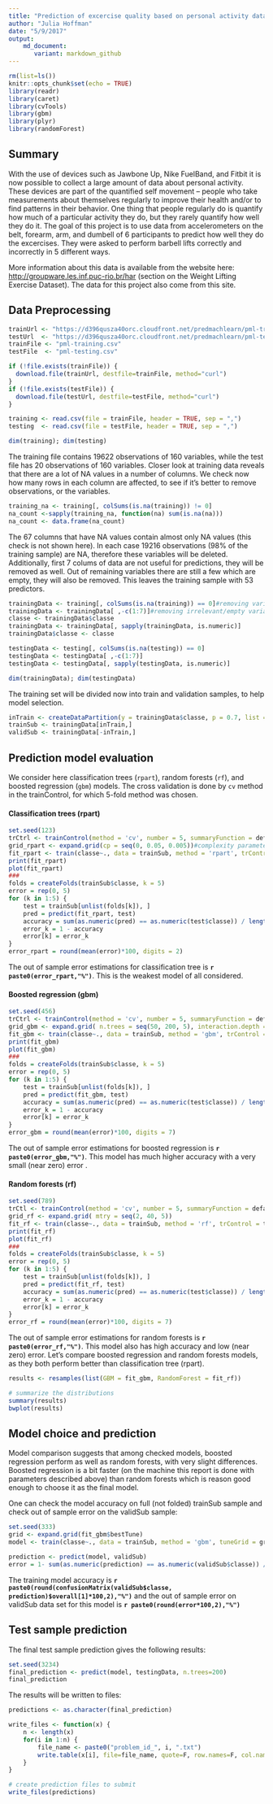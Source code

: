 ```yaml
---
title: "Prediction of excercise quality based on personal activity data"
author: "Julia Hoffman"
date: "5/9/2017"
output: 
    md_document:
       variant: markdown_github
---
```


```r
rm(list=ls())
knitr::opts_chunk$set(echo = TRUE)
library(readr)
library(caret)
library(cvTools)
library(gbm)
library(plyr)
library(randomForest)
```

## Summary

With the use of devices such as Jawbone Up, Nike FuelBand, and Fitbit it is now possible to collect a large amount of data about personal activity. These devices are part of the quantified self movement – people who take measurements about themselves regularly to improve their health and/or to find patterns in their behavior. One thing that people regularly do is quantify how much of a particular activity they do, but they rarely quantify how well they do it. The goal of this project is to use data from accelerometers on the belt, forearm, arm, and dumbell of 6 participants to predict how well they do the excercises. They were asked to perform barbell lifts correctly and incorrectly in 5 different ways. 

More information about this data is available from the website here: <http://groupware.les.inf.puc-rio.br/har> (section on the Weight Lifting Exercise Dataset). The data for this project also come from this site.

## Data Preprocessing

```r
trainUrl <- "https://d396qusza40orc.cloudfront.net/predmachlearn/pml-training.csv"
testUrl  <- "https://d396qusza40orc.cloudfront.net/predmachlearn/pml-testing.csv"
trainFile <- "pml-training.csv"
testFile  <- "pml-testing.csv"

if (!file.exists(trainFile)) {
  download.file(trainUrl, destfile=trainFile, method="curl")
}
if (!file.exists(testFile)) {
  download.file(testUrl, destfile=testFile, method="curl")
}

training <- read.csv(file = trainFile, header = TRUE, sep = ",")
testing  <- read.csv(file = testFile, header = TRUE, sep = ",")

dim(training); dim(testing)
```

The training file contains 19622 observations of 160 variables, while the test 
file has 20 observations of 160 variables.
Closer look at training data reveals that there are a lot of NA values in a 
number of columns. We check now how many rows in each column are affected, to 
see if it's better to remove observations, or the variables.

```r
training_na <- training[, colSums(is.na(training)) != 0]
na_count <-sapply(training_na, function(na) sum(is.na(na)))
na_count <- data.frame(na_count)
```

The 67 columns that have NA values contain almost only NA values (this check is 
not shown here). In each case 19216 observations (98% of the training sample) are NA, therefore these variables will be deleted. Additionally, first 7 colums of data are not useful for predictions, they will be removed as well. Out of remaining variables there are still a few which are empty, they will also be removed. This leaves the training sample with 53 predictors.

```r
trainingData <- training[, colSums(is.na(training)) == 0]#removing variables with NA
trainingData <- trainingData[ ,-c(1:7)]#removing irrelevant/empty variables
classe <- trainingData$classe
trainingData <- trainingData[, sapply(trainingData, is.numeric)]
trainingData$classe <- classe

testingData <- testing[, colSums(is.na(testing)) == 0]
testingData <- testingData[ ,-c(1:7)]
testingData <- testingData[, sapply(testingData, is.numeric)]

dim(trainingData); dim(testingData)
```

The training set will be divided now into train and validation samples, to help
model selection.

```r
inTrain <- createDataPartition(y = trainingData$classe, p = 0.7, list = FALSE)
trainSub <- trainingData[inTrain,]
validSub <- trainingData[-inTrain,]
```

## Prediction model evaluation

We consider here classification trees (`rpart`), random forests (`rf`), and 
boosted regression (`gbm`) models. The cross validation is done by `cv` method 
in the trainControl, for which 5-fold method was chosen.

#### Classification trees (rpart)

```r
set.seed(123)
trCtrl <- trainControl(method = 'cv', number = 5, summaryFunction = defaultSummary)
grid_rpart <- expand.grid(cp = seq(0, 0.05, 0.005))#complexity parameter
fit_rpart <- train(classe~., data = trainSub, method = 'rpart', trControl = trCtrl,tuneGrid = grid_rpart)
print(fit_rpart)
plot(fit_rpart)
###
folds = createFolds(trainSub$classe, k = 5)
error = rep(0, 5)
for (k in 1:5) {
    test = trainSub[unlist(folds[k]), ]
    pred = predict(fit_rpart, test)
    accuracy = sum(as.numeric(pred) == as.numeric(test$classe)) / length(pred)
    error_k = 1 - accuracy
    error[k] = error_k
}
error_rpart = round(mean(error)*100, digits = 2)
```

The out of sample error estimations for classification tree is **`r paste0(error_rpart,"%")`**. This is the weakest model of all considered.

#### Boosted regression (gbm)

```r
set.seed(456)
trCtrl <- trainControl(method = 'cv', number = 5, summaryFunction = defaultSummary)
grid_gbm <- expand.grid( n.trees = seq(50, 200, 5), interaction.depth = c(10), shrinkage = c(0.1), n.minobsinnode = 20)
fit_gbm <- train(classe~., data = trainSub, method = 'gbm', trControl = trCtrl, tuneGrid = grid_gbm, verbose = FALSE)
print(fit_gbm)
plot(fit_gbm)
###
folds = createFolds(trainSub$classe, k = 5)
error = rep(0, 5)
for (k in 1:5) {
    test = trainSub[unlist(folds[k]), ]
    pred = predict(fit_gbm, test)
    accuracy = sum(as.numeric(pred) == as.numeric(test$classe)) / length(pred)
    error_k = 1 - accuracy
    error[k] = error_k
}
error_gbm = round(mean(error)*100, digits = 7)
```

The out of sample error estimations for boosted regression is **`r paste0(error_gbm,"%")`**. This model has much higher accuracy with a very small (near zero) error .

#### Random forests (rf)

```r
set.seed(789)
trCtl <- trainControl(method = 'cv', number = 5, summaryFunction = defaultSummary)
grid_rf <- expand.grid( mtry = seq(2, 40, 5))
fit_rf <- train(classe~., data = trainSub, method = 'rf', trControl = trCtl, tuneGrid = grid_rf, verbose = FALSE)
print(fit_rf)
plot(fit_rf)
###
folds = createFolds(trainSub$classe, k = 5)
error = rep(0, 5)
for (k in 1:5) {
    test = trainSub[unlist(folds[k]), ]
    pred = predict(fit_rf, test)
    accuracy = sum(as.numeric(pred) == as.numeric(test$classe)) / length(pred)
    error_k = 1 - accuracy
    error[k] = error_k
}
error_rf = round(mean(error)*100, digits = 7)
```

The out of sample error estimations for random forests is **`r paste0(error_rf,"%")`**. This model also has high accuracy and low (near zero) error.
Let's compare boosted regression and random forests models, as they both perform 
better than classification tree (rpart).

```r
results <- resamples(list(GBM = fit_gbm, RandomForest = fit_rf))

# summarize the distributions
summary(results)
bwplot(results)
```

## Model choice and prediction

Model comparison suggests that among checked models, boosted regression perform 
as well as random forests, with very slight differences. Boosted regression is 
a bit faster (on the machine this report is done with parameters described above)
than random forests which is reason good enough to choose it as the final model. 

One can check the model accuracy on full (not folded) trainSub sample and 
check out of sample error on the validSub sample:

```r
set.seed(333)
grid <- expand.grid(fit_gbm$bestTune)
model <- train(classe~., data = trainSub, method = 'gbm', tuneGrid = grid, verbose = FALSE)

prediction <- predict(model, validSub)
error = 1- sum(as.numeric(prediction) == as.numeric(validSub$classe)) / length(prediction)
```

The training model accuracy is **`r paste0(round(confusionMatrix(validSub$classe, prediction)$overall[1]*100,2),"%")`** and the out of sample error on validSub data set for this model is **`r paste0(round(error*100,2),"%")`**

## Test sample prediction

The final test sample prediction gives the following results:

```r
set.seed(3234)
final_prediction <- predict(model, testingData, n.trees=200)
final_prediction
```

The results will be written to files:

```r
predictions <- as.character(final_prediction)

write_files <- function(x) {
    n <- length(x)
    for(i in 1:n) {
        file_name <- paste0("problem_id_", i, ".txt")
        write.table(x[i], file=file_name, quote=F, row.names=F, col.names=F)
    }
}

# create prediction files to submit
write_files(predictions)
```